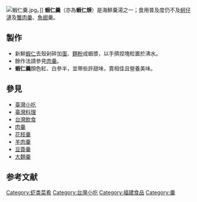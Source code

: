 {{unreferenced|time=2015-06-30T07:24:51+00:00}}
[[File:蝦仁羹.jpg|thumb]]。]]
'''蝦仁羹'''（亦為'''蝦仁焿'''）是海鮮羹湯之一；食用普及度仍不及[[蚵仔漣|蚵仔漣]]及[[蟹肉羹|蟹肉羹]]、[[魚翅|魚翅]]羹。

==製作==
*新鮮[[蝦仁|蝦仁]]去殼剁碎加[[蛋|蛋]]、[[麵粉|麵粉]]成蝦漿，以手擠捏塊粒置於沸水。
*餘作法請參見[[肉羹|肉羹]]。
*'''蝦仁羹'''顏色紅、白參半，並帶些許甜味，賣相佳且營養美味。

==參見==
* [[臺灣小吃|臺灣小吃]]
* [[臺灣料理|臺灣料理]]
* [[台灣飲食|台灣飲食]]
* [[肉羹|肉羹]]
* [[花枝羹|花枝羹]]
* [[羊肉羹|羊肉羹]]
* [[豆簽羹|豆簽羹]]
* [[大麵羹|大麵羹]]

==参考文献==
[[Category:虾类菜肴|Category:虾类菜肴]]
[[Category:台灣小吃|Category:台灣小吃]]
[[Category:福建食品|Category:福建食品]]
[[Category:羹|Category:羹]]
